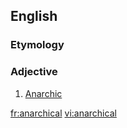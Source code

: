 ==English==

===Etymology===
{{suffix|anarchy|ical}}

===Adjective===
{{en-adj}}
# [[anarchic|Anarchic]]

[[fr:anarchical]]
[[vi:anarchical]]